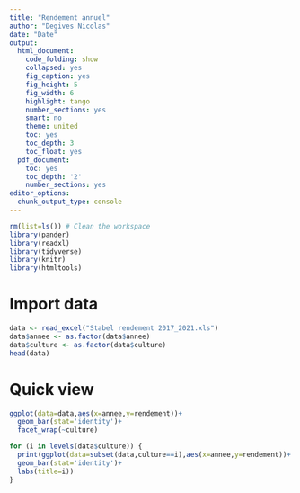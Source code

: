 ```yaml
---
title: "Rendement annuel"
author: "Degives Nicolas"
date: "Date"
output:
  html_document:
    code_folding: show
    collapsed: yes
    fig_caption: yes
    fig_height: 5
    fig_width: 6
    highlight: tango
    number_sections: yes
    smart: no
    theme: united
    toc: yes
    toc_depth: 3
    toc_float: yes
  pdf_document:
    toc: yes
    toc_depth: '2'
    number_sections: yes
editor_options:
  chunk_output_type: console
---
```

  
```r
rm(list=ls()) # Clean the workspace
library(pander)
library(readxl)
library(tidyverse)
library(knitr)
library(htmltools)
```

# Import data

```r
data <- read_excel("Stabel rendement 2017_2021.xls")
data$annee <- as.factor(data$annee)
data$culture <- as.factor(data$culture)
head(data)
```

# Quick view

```r
ggplot(data=data,aes(x=annee,y=rendement))+
  geom_bar(stat='identity')+
  facet_wrap(~culture)
```

```r
for (i in levels(data$culture)) {
  print(ggplot(data=subset(data,culture==i),aes(x=annee,y=rendement))+
  geom_bar(stat='identity')+
  labs(title=i))
}
```

```r

```

```r

```

```r

```

```r

```

```r

```